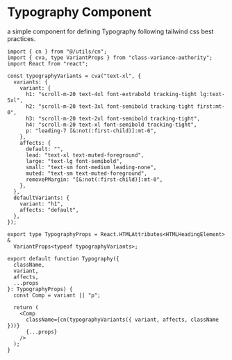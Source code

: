 # Typography Component

a simple component for defining Typography following tailwind css best practices.

```tsx
import { cn } from "@/utils/cn";
import { cva, type VariantProps } from "class-variance-authority";
import React from "react";

const typographyVariants = cva("text-xl", {
  variants: {
    variant: {
      h1: "scroll-m-20 text-4xl font-extrabold tracking-tight lg:text-5xl",
      h2: "scroll-m-20 text-3xl font-semibold tracking-tight first:mt-0",
      h3: "scroll-m-20 text-2xl font-semibold tracking-tight",
      h4: "scroll-m-20 text-xl font-semibold tracking-tight",
      p: "leading-7 [&:not(:first-child)]:mt-6",
    },
    affects: {
      default: "",
      lead: "text-xl text-muted-foreground",
      large: "text-lg font-semibold",
      small: "text-sm font-medium leading-none",
      muted: "text-sm text-muted-foreground",
      removePMargin: "[&:not(:first-child)]:mt-0",
    },
  },
  defaultVariants: {
    variant: "h1",
    affects: "default",
  },
});

export type TypographyProps = React.HTMLAttributes<HTMLHeadingElement> &
  VariantProps<typeof typographyVariants>;

export default function Typography({
  className,
  variant,
  affects,
  ...props
}: TypographyProps) {
  const Comp = variant || "p";

  return (
    <Comp
      className={cn(typographyVariants({ variant, affects, className }))}
      {...props}
    />
  );
}
```
